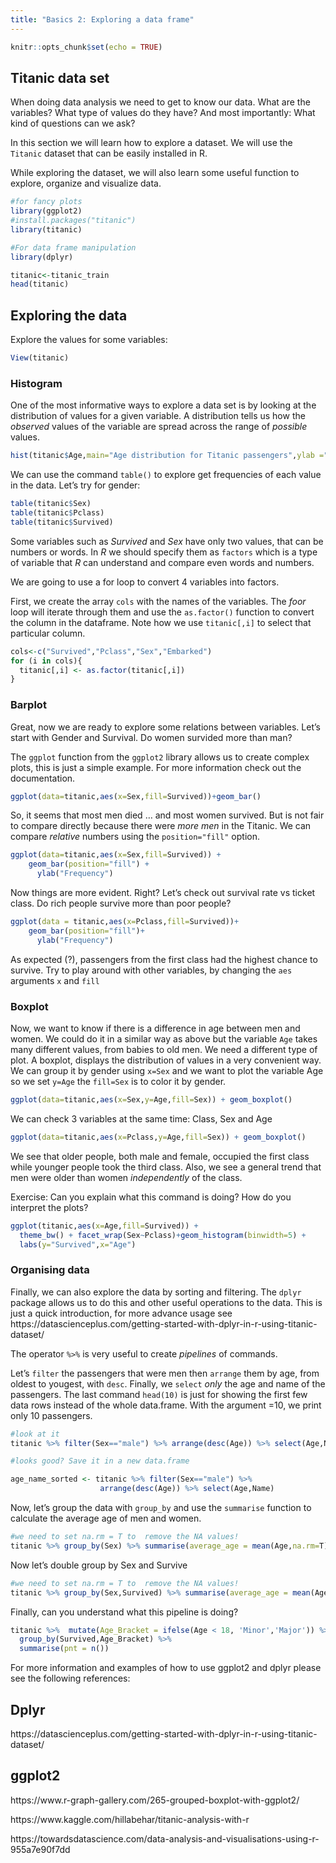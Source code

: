 ```yaml
---
title: "Basics 2: Exploring a data frame"
---
```


```r
knitr::opts_chunk$set(echo = TRUE)
```

## Titanic data set

When doing data analysis we need to get to know our data. What are the variables? What type of values do they have? And most importantly: What kind of questions can we ask?

In this section we will learn how to explore a dataset. We will use the `Titanic` dataset that can be easily installed in R. 

While exploring the dataset, we will also learn some useful function to explore, organize and visualize data. 

```r
#for fancy plots
library(ggplot2)
#install.packages("titanic")
library(titanic)

#For data frame manipulation
library(dplyr)

titanic<-titanic_train
head(titanic)
```

## Exploring the data

Explore the values for some variables:

```r
View(titanic)

```

### Histogram

One of the most informative ways to explore a data set is by looking at the distribution of values for a given variable. A distribution tells us how the _observed_ values of the variable are spread across the range of _possible_ values.

```r
hist(titanic$Age,main="Age distribution for Titanic passengers",ylab ="Age (years)",xlab ="Number of passengers",col = "darkcyan")
```

We can use the command `table()` to explore get frequencies of each value in the data. Let's try for gender:
```r
table(titanic$Sex)
table(titanic$Pclass)
table(titanic$Survived)
```

Some variables such as _Survived_ and _Sex_ have only two values, that can be numbers or words. In _R_ we should specify them as `factors` which is a type of variable that _R_ can understand and compare even words and numbers. 

We are going to use a for loop to convert 4 variables into factors. 

First, we create the array `cols` with the names of the variables. The _foor_ loop will iterate through them and use the `as.factor()` function to convert the column in the dataframe. Note how we use `titanic[,i]` to select that particular column. 

```r

cols<-c("Survived","Pclass","Sex","Embarked")
for (i in cols){
  titanic[,i] <- as.factor(titanic[,i])
}

```

### Barplot


Great, now we are ready to explore some relations between variables. Let's start with Gender and Survival. Do women survided more than man?

The `ggplot` function from the `ggplot2` library allows us to create complex plots, this is just a simple example. For more information check out the documentation. 

```r

ggplot(data=titanic,aes(x=Sex,fill=Survived))+geom_bar()

```

So, it seems that most men died ... and most women survived. But is not fair to compare directly because there were _more men_ in the Titanic. We can compare _relative_ numbers using the `position="fill"` option. 

```r

ggplot(data=titanic,aes(x=Sex,fill=Survived)) +
    geom_bar(position="fill") + 
      ylab("Frequency")

```

Now things are more evident. Right? Let's check out survival rate vs ticket class. Do rich people survive more than poor people?

```r
ggplot(data = titanic,aes(x=Pclass,fill=Survived))+
    geom_bar(position="fill")+
      ylab("Frequency")

```

As expected (?), passengers from the first class had the highest chance to survive. Try to play around with other variables, by changing the `aes` arguments `x` and `fill`

### Boxplot

Now, we want to know if there is a difference in age between men and women. We could do it in a similar way as above but the variable `Age` takes many different values, from babies to old men. We need a different type of plot. A boxplot, displays the distribution of values in a very convenient way. We can group it by gender using `x=Sex` and we want to plot the variable Age so we set `y=Age` the `fill=Sex` is to color it by gender. 

```r

ggplot(data=titanic,aes(x=Sex,y=Age,fill=Sex)) + geom_boxplot()

```

We can check 3 variables at the same time: Class, Sex and Age

```r

ggplot(data=titanic,aes(x=Pclass,y=Age,fill=Sex)) + geom_boxplot()

```

We see that older people, both male and female, occupied the first class while younger people took the third class. Also, we see a general trend that men were older than women _independently_ of the class. 

Exercise: Can you explain what this command is doing? How do you interpret the plots?

```r
ggplot(titanic,aes(x=Age,fill=Survived)) +
  theme_bw() + facet_wrap(Sex~Pclass)+geom_histogram(binwidth=5) + 
  labs(y="Survived",x="Age")

```


### Organising data

Finally, we can also explore the data by sorting and filtering. The `dplyr` package allows us to do this and other useful operations to the data. This is just a quick introduction, for more advance usage see https://datascienceplus.com/getting-started-with-dplyr-in-r-using-titanic-dataset/

The operator `%>%` is very useful to create _pipelines_ of commands.

Let's `filter` the passengers that were men then `arrange` them by age, from oldest to yougest, with `desc`. Finally, we `select` _only_ the age and name of the passengers. The last command `head(10)` is just for showing the first few data rows instead of the whole data.frame. With the argument =10, we print only 10 passengers.

```r
#look at it
titanic %>% filter(Sex=="male") %>% arrange(desc(Age)) %>% select(Age,Name) %>% head(10)

#looks good? Save it in a new data.frame

age_name_sorted <- titanic %>% filter(Sex=="male") %>% 
                    arrange(desc(Age)) %>% select(Age,Name) 
```


Now, let's group the data with `group_by` and use the `summarise` function to calculate the average age of men and women.

```r
#we need to set na.rm = T to  remove the NA values!
titanic %>% group_by(Sex) %>% summarise(average_age = mean(Age,na.rm=T))

```

Now let's double group by Sex and Survive

```r
#we need to set na.rm = T to  remove the NA values!
titanic %>% group_by(Sex,Survived) %>% summarise(average_age = mean(Age,na.rm=T))

```

Finally, can you understand what this pipeline is doing?

```r

titanic %>%  mutate(Age_Bracket = ifelse(Age < 18, 'Minor','Major')) %>%
  group_by(Survived,Age_Bracket) %>%  
  summarise(pnt = n())

```

For more information and examples of how to use ggplot2 and dplyr please see the following references: 

## Dplyr

https://datascienceplus.com/getting-started-with-dplyr-in-r-using-titanic-dataset/

## ggplot2

https://www.r-graph-gallery.com/265-grouped-boxplot-with-ggplot2/

https://www.kaggle.com/hillabehar/titanic-analysis-with-r

https://towardsdatascience.com/data-analysis-and-visualisations-using-r-955a7e90f7dd